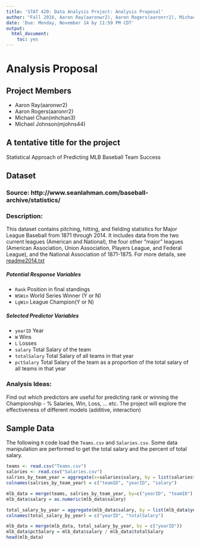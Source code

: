 ```yaml
---
title: 'STAT 420: Data Analysis Project: Analysis Proposal'
author: "Fall 2016, Aaron Ray(aaronwr2), Aaron Rogers(aaronrr2), Michael Chan(mhchan3), Michael Johnson(mjohns44)"
date: 'Due: Monday, November 14 by 11:59 PM CDT'
output:
  html_document:
    toc: yes
---
```


# Analysis Proposal

## Project Members

- Aaron Ray(aaronwr2)
- Aaron Rogers(aaronrr2)
- Michael Chan(mhchan3)
- Michael Johnson(mjohns44)

## A tentative title for the project

Statistical Approach of Predicting MLB Baseball Team Success

## Dataset

### Source: http://www.seanlahman.com/baseball-archive/statistics/

### Description: 

This dataset contains pitching, hitting, and fielding statistics for Major League Baseball from 1871 through 2014.  It includes data from the two current leagues (American and National), the four other "major" leagues (American Association, Union Association, Players League, and Federal League), and the National Association of 1871-1875. For more details, see [readme2014.txt](http:readme2014.txt)

##### Potential Response Variables

- `Rank`           Position in final standings
- `WSWin`          World Series Winner (Y or N)
- `LgWin`          League Champion(Y or N)

##### Selected Predictor Variables
- `yearID`         Year
- `W`              Wins
- `L`              Losses
- `salary`         Total Salary of the team
- `totalSalary`    Total Salary of all teams in that year
- `pctSalary`      Total Salary of the team as a proportion of the total salary of all teams in that year

### Analysis Ideas:

Find out which predictors are useful for predicting rank or winning the Championship - % Salaries, Win, Loss, ... etc.  The project will explore the effectiveness of different models (additive, interaction)

## Sample Data

The following `R` code load the `Teams.csv` and `Salaries.csv`. Some data manipulation are performed to get the total salary and the percent of total salary.

```r
teams <- read.csv("Teams.csv")
salaries <- read.csv("Salaries.csv")
salries_by_team_year = aggregate(x=salaries$salary, by = list(salaries$teamID, salaries$yearID), FUN=sum)
colnames(salries_by_team_year) = c("teamID", "yearID", "salary")

mlb_data = merge(teams, salries_by_team_year, by=c("yearID", "teamID") )
mlb_data$salary = as.numeric(mlb_data$salary)

total_salary_by_year = aggregate(mlb_data$salary, by = list(mlb_data$yearID), FUN=sum)
colnames(total_salary_by_year) = c("yearID", "totalSalary")

mlb_data = merge(mlb_data, total_salary_by_year, by = c("yearID"))
mlb_data$pctSalary = mlb_data$salary / mlb_data$totalSalary
head(mlb_data)
```

